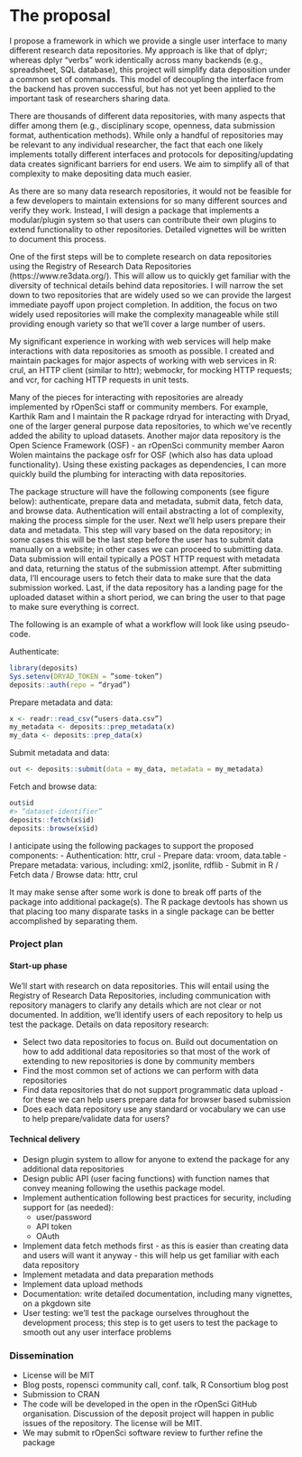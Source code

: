 # The proposal
<!--
This is where the proposal should be outlined. 
-->

<!-- ## Overview -->
<!--
At a high-level address what your proposal is and how it will address the problem identified. Highlight any benefits to the R Community that follow from solving the problem. This should be your most compelling section.
-->

<!-- ## Detail -->
<!--
Go into more detail about the specifics of the project and it delivers against the problem.

Depending on project type the detail section should include:

 - [ ] Minimum Viable Product
 - [ ] Architecture
 - [ ] Assumptions
-->

I propose a framework in which we provide a single user interface to many different research data repositories. My approach is like that of dplyr; whereas dplyr “verbs” work identically across many backends (e.g., spreadsheet, SQL database), this project will simplify data deposition under a common set of commands. This model of decoupling the interface from the backend has proven successful, but has not yet been applied to the important task of researchers sharing data.

There are thousands of different data repositories, with many aspects that differ among them (e.g., disciplinary scope, openness, data submission format, authentication methods). While only a handful of repositories may be relevant to any individual researcher, the fact that each one likely implements totally different interfaces and protocols for depositing/updating data creates significant barriers for end users. We aim to simplify all of that complexity to make depositing data much easier. 

As there are so many data research repositories, it would not be feasible for a few developers to maintain extensions for so many different sources and verify they work. Instead, I will design a package that implements a modular/plugin system so that users can contribute their own plugins to extend functionality to other repositories. Detailed vignettes will be written to document this process.

One of the first steps will be to complete research on data repositories using the Registry of Research Data Repositories (https://www.re3data.org/).  This will allow us to quickly get familiar with the diversity of technical details behind data repositories. I will narrow the set down to two repositories that are widely used so we can provide the largest immediate payoff upon project completion. In addition, the focus on two widely used repositories will make the complexity manageable while still providing enough variety so that we’ll cover a large number of users.

My significant experience in working with web services will help make interactions with data repositories as smooth as possible. I created and maintain packages for major aspects of working with web services in R: crul, an HTTP client (similar to httr); webmockr, for mocking HTTP requests; and vcr, for caching HTTP requests in unit tests.

Many of the pieces for interacting with repositories are already implemented by rOpenSci staff or community members. For example, Karthik Ram and I maintain the R package rdryad for interacting with Dryad, one of the larger general purpose data repositories, to which we’ve recently added the ability to upload datasets. Another major data repository is the Open Science Framework (OSF) - an rOpenSci community member Aaron Wolen maintains the package osfr for OSF (which also has data upload functionality). Using these existing packages as dependencies, I can more quickly build the plumbing for interacting with data repositories.

The package structure will have the following components (see figure below): authenticate, prepare data and metadata, submit data, fetch data, and browse data. Authentication will entail abstracting a lot of complexity, making the process simple for the user. Next we’ll help users prepare their data and metadata. This step will vary based on the data repository; in some cases this will be the last step before the user has to submit data manually on a website; in other cases we can proceed to submitting data. Data submission will entail typically a POST HTTP request with metadata and data, returning the status of the submission attempt. After submitting data, I’ll encourage users to fetch their data to make sure that the data submission worked. Last, if the data repository has a landing page for the uploaded dataset within a short period, we can bring the user to that page to make sure everything is correct.

The following is an example of what a workflow will look like using pseudo-code. 

Authenticate:

```r
library(deposits)
Sys.setenv(DRYAD_TOKEN = ”some-token”)
deposits::auth(repo = “dryad”)
```

Prepare metadata and data:

```r
x <- readr::read_csv(“users-data.csv”)
my_metadata <- deposits::prep_metadata(x)
my_data <- deposits::prep_data(x)
```

Submit metadata and data:

```r
out <- deposits::submit(data = my_data, metadata = my_metadata)
```

Fetch and browse data:

```r
out$id
#> “dataset-identifier”
deposits::fetch(x$id)
deposits::browse(x$id)
```

I anticipate using the following packages to support the proposed components:
- Authentication: httr, crul
- Prepare data: vroom, data.table
- Prepare metadata: various, including: xml2, jsonlite, rdflib
- Submit in R / Fetch data / Browse data: httr, crul

<!-- img -->

It may make sense after some work is done to break off parts of the package into additional package(s). The R package devtools has shown us that placing too many disparate tasks in a single package can be better accomplished by separating them. 


### Project plan

#### Start-up phase

We’ll start with research on data repositories. This will entail using the Registry of Research Data Repositories, including communication with repository managers to clarify any details which are not clear or not documented. In addition, we’ll identify users of each repository to help us test the package. Details on data repository research:

- Select two data repositories to focus on. Build out documentation on how to add additional data repositories so that most of the work of extending to new repositories is done by community members
- Find the most common set of actions we can perform with data repositories
- Find data repositories that do not support programmatic data upload - for these we can help users prepare data for browser based submission
- Does each data repository use any standard or vocabulary we can use to help prepare/validate data for users?

#### Technical delivery

- Design plugin system to allow for anyone to extend the package for any additional data repositories
- Design public API (user facing functions) with function names that convey meaning following the usethis package model.
- Implement authentication following best practices for security, including support for (as needed):
  - user/password
  - API token
  - OAuth
- Implement data fetch methods first - as this is easier than creating data and users will want it anyway - this will help us get familiar with each data repository
- Implement metadata and data preparation methods
- Implement data upload methods
- Documentation: write detailed documentation, including many vignettes, on a pkgdown site
- User testing: we’ll test the package ourselves throughout the development process; this step is to get users to test the package to smooth out any user interface problems


### Dissemination

- License will be MIT
- Blog posts, ropensci community call, conf. talk, R Consortium blog post
- Submission to CRAN
- The code will be developed in the open in the rOpenSci GitHub organisation. Discussion of the  deposit project will happen in public issues of the repository. The license will be MIT.
- We may submit to rOpenSci software review to further refine the package
